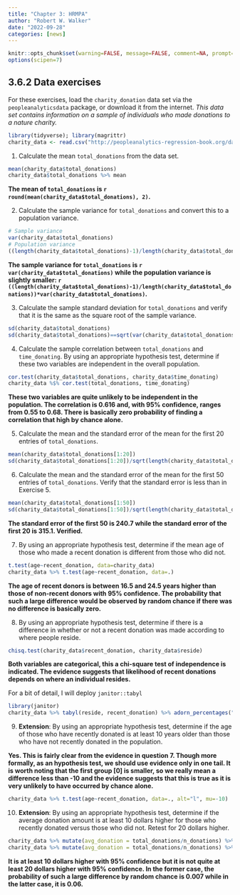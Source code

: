 ```yaml
---
title: "Chapter 3: HRMPA"
author: "Robert W. Walker"
date: "2022-09-28"
categories: [news]
---
```


```r
knitr::opts_chunk$set(warning=FALSE, message=FALSE, comment=NA, prompt=FALSE, fig.height=6, fig.width=6.5, fig.retina = 3, dev = 'svg', dev.args = list(bg = "transparent"))
options(scipen=7)
```

## 3.6.2 Data exercises

For these exercises, load the `charity_donation` data set via the `peopleanalyticsdata` package, or download it from the internet. *This data set contains information on a sample of individuals who made donations to a nature charity.*

```r
library(tidyverse); library(magrittr)
charity_data <- read.csv("http://peopleanalytics-regression-book.org/data/charity_donation.csv")
```

1. Calculate the mean `total_donations` from the data set.

```r
mean(charity_data$total_donations)
charity_data$total_donations %>% mean
```
**The mean of `total_donations` is `r round(mean(charity_data$total_donations), 2)`.**

2. Calculate the sample variance for `total_donations` and convert this to a population variance.

```r
# Sample variance
var(charity_data$total_donations)
# Population variance
((length(charity_data$total_donations)-1)/length(charity_data$total_donations))*var(charity_data$total_donations)
```
**The sample variance for `total_donations` is `r var(charity_data$total_donations)` while the population variance is slightly smaller: `r ((length(charity_data$total_donations)-1)/length(charity_data$total_donations))*var(charity_data$total_donations)`.**

3. Calculate the sample standard deviation for `total_donations` and verify that it is the same as the square root of the sample variance.

```r
sd(charity_data$total_donations)
sd(charity_data$total_donations)==sqrt(var(charity_data$total_donations))
```


4. Calculate the sample correlation between `total_donations` and `time_donating`. By using an appropriate hypothesis test, determine if these two variables are independent in the overall population.

```r
cor.test(charity_data$total_donations, charity_data$time_donating)
charity_data %$% cor.test(total_donations, time_donating)
```
**These two variables are quite unlikely to be independent in the population.  The correlation is 0.616 and, with 95% confidence, ranges from 0.55 to 0.68.  There is basically zero probability of finding a correlation that high by chance alone.**

5. Calculate the mean and the standard error of the mean for the first 20 entries of `total_donations`.

```r
mean(charity_data$total_donations[1:20])
sd(charity_data$total_donations[1:20])/sqrt(length(charity_data$total_donations[1:20]))
```

6. Calculate the mean and the standard error of the mean for the first 50 entries of `total_donations`. Verify that the standard error is less than in Exercise 5.

```r
mean(charity_data$total_donations[1:50])
sd(charity_data$total_donations[1:50])/sqrt(length(charity_data$total_donations[1:50]))
```

**The standard error of the first 50 is 240.7 while the standard error of the first 20 is 315.1.  Verified.**

7. By using an appropriate hypothesis test, determine if the mean age of those who made a recent donation is different from those who did not.

```r
t.test(age~recent_donation, data=charity_data)
charity_data %>% t.test(age~recent_donation, data=.)
```
**The age of recent donors is between 16.5 and 24.5 years higher than those of non-recent donors with 95% confidence.  The probability that such a large difference would be observed by random chance if there was no difference is basically zero.**

8. By using an appropriate hypothesis test, determine if there is a difference in whether or not a recent donation was made according to where people reside.

```r
chisq.test(charity_data$recent_donation, charity_data$reside)
```

**Both variables are categorical, this a chi-square test of independence is indicated.  The evidence suggests that likelihood of recent donations depends on where an individual resides.**

For a bit of detail, I will deploy `janitor::tabyl`

```r
library(janitor)
charity_data %>% tabyl(reside, recent_donation) %>% adorn_percentages("row")
```

9. **Extension**: By using an appropriate hypothesis test, determine if the age of those who have recently donated is at least 10 years older than those who have not recently donated in the population.

**Yes.  This is fairly clear from the evidence in question 7.  Though more formally, as an hypothesis test, we should use evidence only in one tail.  It is worth noting that the first group [0] is smaller, so we really mean a difference less than -10 and the evidence suggests that this is true as it is very unlikely to have occurred by chance alone.**

```r
charity_data %>% t.test(age~recent_donation, data=., alt="l", mu=-10)
```


10. **Extension**: By using an appropriate hypothesis test, determine if the average donation amount is at least 10 dollars higher for those who recently donated versus those who did not. Retest for 20 dollars higher.


```r
charity_data %>% mutate(avg_donation = total_donations/n_donations) %>% t.test(avg_donation~recent_donation, data=., mu=-10, alt="l")
charity_data %>% mutate(avg_donation = total_donations/n_donations) %>% t.test(avg_donation~recent_donation, data=., mu=-20, alt="l")
```
**It is at least 10 dollars higher with 95% confidence but it is not quite at least 20 dollars higher with 95% confidence.  In the former case, the probability of such a large difference by random chance is 0.007 while in the latter case, it is 0.06.**